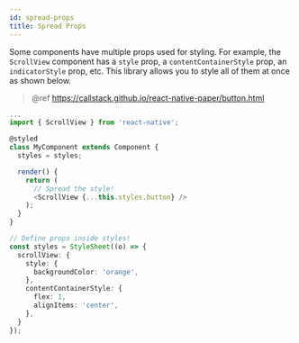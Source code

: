 ```yaml
---
id: spread-props
title: Spread Props
---
```


Some components have multiple props used for styling. For example, the `ScrollView` component has a `style` prop, a `contentContainerStyle` prop, an `indicatorStyle` prop, etc. This library allows you to style all of them at once as shown below.

> @ref https://callstack.github.io/react-native-paper/button.html

```ts
...
import { ScrollView } from 'react-native';

@styled
class MyComponent extends Component {
  styles = styles;

  render() {
    return (
      // Spread the style!
      <ScrollView {...this.styles.button} />
    );
  }
}

// Define props inside styles!
const styles = StyleSheet((o) => {
  scrollView: {
    style: {
      backgroundColor: 'orange',
    },
    contentContainerStyle: {
      flex: 1,
      alignItems: 'center',
    },
  }
});
```

